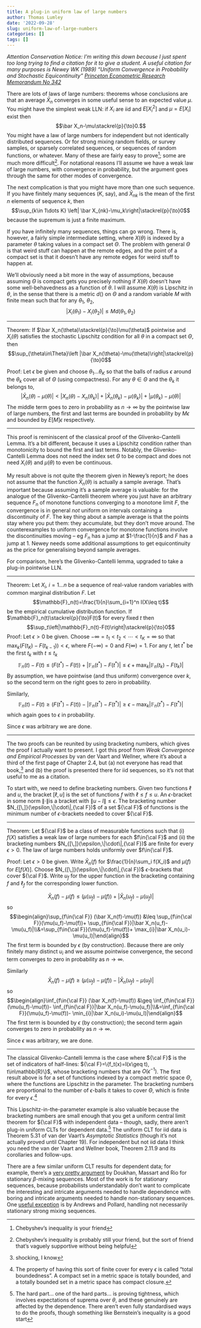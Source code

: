 ```yaml
---
title: A plug-in uniform law of large numbers
author: Thomas Lumley
date: '2022-09-28'
slug: uniform-law-of-large-numbers
categories: []
tags: []
---
```


*Attention Conservation Notice:  I'm writing this down because I just spent too long trying to find a citation for it to give a student. A useful citation for many purposes is Newey WK (1989) "Uniform Convergence in Probability and Stochastic Equicontinuity" [Princeton Econometric Research Memorandum No 342](https://www.princeton.edu/~erp/ERParchives/archivepdfs/M342.pdf)* 

There are lots of laws of large numbers: theorems whose conclusions are that an average $\bar X_n$ converges in some useful sense to an expected value $\mu$. You might have the simplest weak LLN: if $X_i$ are iid and $E[X_i^2]$ and $\mu=E[X_i]$ exist then
$$\bar X_n-\mu\stackrel{p}{\to}0.$$
You might have a law of large numbers for independent but not identically distributed sequences. Or for strong mixing random fields, or survey samples, or sparsely correlated sequences, or sequences of random functions, or whatever. Many of these are fairly easy to prove^[Chebyshev's inequality is your friend]; some are much more difficult^[Chebyshev's inequality is probably still your friend, but the sort of friend that's vaguely supportive without being helpful].  For notational reasons I'll assume we have a weak law of large numbers, with convergence in probability, but the argument goes through the same for other modes of convergence.

The next complication is that you might have more than one such sequence.  If you have finitely many sequences ($K$, say), and $\bar X_{nk}$ is the mean of the first $n$ elements of sequence $k$, then
$$\sup_{k\in 1\dots K} \left| \bar X_{nk}-\mu_k\right|\stackrel{p}{\to}0$$
because the supremum is just a finite maximum.  

If you have infinitely many sequences, things can go wrong.  There is, however, a fairly simple intermediate setting, where $X(\theta)$ is indexed by a parameter $\theta$ taking values in a compact set $\Theta$. The problem with general $\Theta$ is that weird stuff can happen at the remote edges, and the point of a compact set is that it doesn't have any remote edges for weird stuff to happen at. 

We'll obviously need a bit more in the way of assumptions, because assuming $\Theta$ is compact gets you precisely nothing if $X(\theta)$ doesn't have some well-behavedness as a function of $\theta$. I will assume $X(\theta)$ is Lipschitz in $\theta$, in the sense that there is a metric $d()$ on $\Theta$ and a random variable $M$ with finite mean such that for any $\theta_1$, $\theta_2$,
$$\left|X_i(\theta_1)-X_i(\theta_2)\right|\leq Md(\theta_1,\theta_2)$$
<hr>

Theorem: If $\bar X_n(\theta)\stackrel{p}{\to}\mu(\theta)$ pointwise and $X_i(\theta)$ satisfies the stochastic Lipschitz condition for all $\theta$ in a compact set $\Theta$, then 
$$\sup_{\theta\in\Theta}\left |\bar X_n(\theta)-\mu(\theta)\right|\stackrel{p}{\to}0$$

Proof:
Let $\epsilon$ be given and choose $\theta_1\dots\theta_K$ so that the balls of radius $\epsilon$ around the $\theta_k$ cover all of $\Theta$ (using compactness). For any $\theta\in\Theta$ and the $\theta_k$ it belongs to,
$$ |\bar X_n(\theta)-\mu(\theta)|< |X_n(\theta)-X_n(\theta_k)|+|\bar X_n(\theta_k)-\mu(\theta_k)|+|\mu(\theta_k)-\mu(\theta)|$$
The middle term goes to zero in probability as $n\to\infty$ by the pointwise law of large numbers, the first and last terms are bounded in probability by $M\epsilon$ and bounded by $E[M]\epsilon$ respectively. 

<hr>


This proof is reminiscent of the classical proof of the Glivenko-Cantelli Lemma. It's a bit different, because it uses a Lipschitz condition rather than monotonicity to bound the first and last terms.  Notably, the Glivenko-Cantelli Lemma does not need the index set $\Theta$ to be compact and does not need $X_i(\theta)$ and $\mu(\theta)$ to even be continuous.  


My result above is not quite the theorem given in Newey's report; he does not assume that the function $\bar X_n(\theta)$ is actually a sample average. That's important because assuming it's a sample average is valuable: for the analogue of the Glivenko-Cantelli theorem where you just have an arbitrary sequence $F_n$ of monotone functions converging to a monotone limit $F$, the convergence is in general *not* uniform on intervals containing a discontinuity of $F$.  The key thing about a sample average is that the points stay where you put them: they accumulate, but they don't move around.  The counterexamples to uniform convergence for monotone functions involve the discontinuities moving -- eg $F_n$ has a jump at $1-\frac{1}{n}$ and $F$ has a jump at 1.  Newey needs some additional assumptions to get equicontinuity as the price for generalising beyond sample averages. 


For comparison, here's the Glivenko-Cantelli lemma, upgraded to take a plug-in pointwise LLN. 

<hr>

Theorem: Let $X_i$, $i=1\dots n$ be a sequence of real-value random variables with common marginal distribution $F$. Let 
$$\mathbb{F}_n(t)=\frac{1}{n}\sum_{i=1}^n I(X\leq t)$$
be the empirical cumulative distribution function.  If $\mathbb{F}_n(t)\stackrel{p}{\to}F(t)$ for every fixed $t$ then 
$$\sup_t\left|\mathbb{F}_n(t)-F(t)\right|\stackrel{p}{\to}0$$
Proof: Let $\epsilon>0$ be given. Choose $-\infty=t_1< t_2<\cdots< t_K=\infty$ so that $\max_k  (F(t_K)-F(t_{k-1}))<\epsilon$, where $F(-\infty)=0$ and $F(\infty)=1$. For any $t$, let $t^*$ be the first $t_k$ with $t\leq t_k$
$$\mathbb{F}_n(t)-F(t)\leq (F(t^*)-F(t))+|\mathbb{F}_n(t^*)-F(t^*)|\leq \epsilon+\max_k|\mathbb{F}_n(t_k)-F(t_k)|$$
By assumption, we have pointwise (and thus uniform) convergence over $k$, so the second term on the right goes to zero in probability. 

Similarly,
$$ \mathbb{F}_n(t)-F(t)\geq (F(t^*)-F(t))-|\mathbb{F}_n(t^*)-F(t^*)|\geq\epsilon-\max_k|\mathbb{F}_n(t^*)-F(t^*)|$$
which again goes to $\epsilon$ in probability.

Since $\epsilon$ was arbitrary we are done. 
<hr>

The two proofs can be reunited by using bracketing numbers, which gives the proof I actually want to present. I got this proof from *Weak Convergence and Empirical Processes* by van der Vaart and Wellner, where it's about a third of the first page of Chapter 2.4, but (a) not everyone has read that book,^[shocking, I know] and (b) the proof is presented there for iid sequences, so it's not that useful to me as a citation.

To start with, we need to define bracketing numbers.  Given two functions $\ell$ and $u$, the bracket $[\ell,u]$ is the set of functions $f$ with $\ell\leq f\leq u$. An $\epsilon$-bracket in some norm $\|\cdot\|$is a bracket with $\|u-l\|\leq \epsilon.$ The bracketing number $N_{[\,]}(\epsilon,\|\cdot\|,{\cal F})$ of a set ${\cal F}$ of functions is the minimum number of $\epsilon$-brackets needed to cover ${\cal F}$.

<hr>

Theorem: Let ${\cal F}$ be a class of measurable functions such that (i) $f(X)$ satisfies a weak law of large numbers for each $f\in{\cal F}$ and (ii) the bracketing numbers $N_{[\,]}(\epsilon,\|\cdot\|,{\cal F})$ are finite for every $\epsilon>0$. The law of large numbers holds uniformly over $f\in{\cal F}$. 

Proof:
Let $\epsilon>0$ be given. Write $\bar X_n(f)$ for $\frac{1}{n}\sum_i f(X_i)$ and $\mu(f)$ for $E[f(X)]$. Choose $N_{[\,]}(\epsilon,\|\cdot\|,{\cal F})$ $\epsilon$-brackets that cover ${\cal F}$.  Write $u_f$ for the upper function in the bracketing containing $f$ and $\ell_f$ for the corresponding lower function. 

$$\bar X_n(f)-\mu(f)\leq(\mu(u_f)-\mu(f))+|\bar X_n(u_f)-\mu(u_f)|$$
so 
$$\begin{align}\sup_{f\in{\cal F}} (\bar X_n(f)-\mu(f)) &\leq \sup_{f\in{\cal F}}(\mu(u_f)-\mu(f))+ \sup_{f\in{\cal F}}|\bar X_n(u_f)-\mu(u_f)|\\&=\sup_{f\in{\cal F}}(\mu(u_f)-\mu(f))+ \max_{i}|\bar X_n(u_i)-\mu(u_I)|\end{align}$$
The first term is bounded by $\epsilon$ (by construction). Because there are only finitely many distinct $u_i$ and we assume pointwise convergence, the second term converges to zero in probability as $n\to\infty$.

Similarly
$$\bar X_n(f)-\mu(f)\geq(\mu(u_f)-\mu(f))-|\bar X_n(u_f)-\mu(u_f)|$$
so 
$$\begin{align}\inf_{f\in{\cal F}} (\bar X_n(f)-\mu(f)) &\geq \inf_{f\in{\cal F}}(\mu(u_f)-\mu(f))- \inf_{f\in{\cal F}}|\bar X_n(u_f)-\mu(u_f)|\\&=\inf_{f\in{\cal F}}(\mu(u_f)-\mu(f))- \min_{i}|\bar X_n(u_i)-\mu(u_I)|\end{align}$$
The first term is bounded by $\epsilon$ (by construction); the second term again converges to zero in probability as $n\to\infty$.

Since  $\epsilon$ was arbitrary, we are done.

<hr>

The classical Glivenko-Cantelli lemma is the case where ${\cal F}$ is the set of indicators of half-lines: ${\cal F}=\{f_t(x)=I(x\geq t), t\in\mathbb{R}\}$, whose bracketing numbers that are $O(\epsilon^{-1})$.  The first result above is for a set of functions indexed by a compact metric space $\Theta$, where the functions are Lipschitz in the parameter. The bracketing numbers are proportional to the number of $\epsilon$-balls it takes to cover $\Theta$, which is finite for every $\epsilon$.^[The property of having this sort of finite cover for every $\epsilon$ is called "total boundedness". A compact set in a metric space is totally bounded, and a totally bounded set in a metric space has compact closure.] 

This Lipschitz-in-the-parameter example is also valuable because the bracketing numbers are small enough that you get a uniform central limit theorem for ${\cal F}$ with independent data -- though, sadly, there aren't plug-in uniform CLTs for dependent data.^[The hard part... one of the hard parts... is proving tightness, which involves expectations of suprema over $\theta$, and these genuinely are affected by the dependence. There aren't even fully standardised ways to do the proofs, though something like Bernstein's inequality is a good start] The uniform CLT for iid data is Theorem 5.31 of van der Vaart's *Asymptotic Statistics* (though it's not actually proved until Chapter 19). For independent but not iid data I think you need the van der Vaart and Wellner book, Theorem 2.11.9 and its corollaries and follow-ups. 

There are a few similar uniform CLT results for dependent data; for example, there's a [very pretty argument](http://www.numdam.org/item/?id=AIHPB_1995__31_2_393_0]) by Doukhan, Massart and Rio for stationary $\beta$-mixing sequences.  Most of the work is for stationary sequences, because probabilists understandably don't want to complicate the interesting and intricate arguments needed to handle dependence with boring and intricate arguments needed to handle non-stationary sequences. One [useful exception](https://doi.org/10.2307/1403549) is by Andrews and Pollard, handling not necessarily stationary strong mixing sequences.
